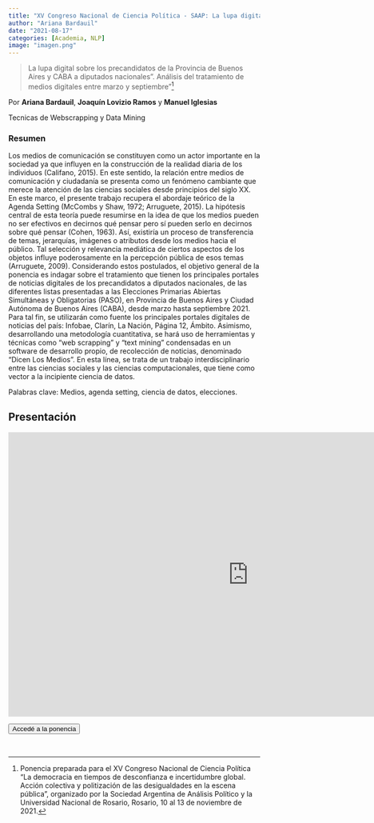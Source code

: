 ```yaml
---
title: "XV Congreso Nacional de Ciencia Política - SAAP: La lupa digital"
author: "Ariana Bardauil"
date: "2021-08-17"
categories: [Academia, NLP]
image: "imagen.png"
---
```


> La lupa digital sobre los precandidatos de la Provincia de Buenos Aires y CABA a diputados nacionales". Análisis del tratamiento de medios digitales entre marzo y septiembre"[^1]

[^1]: Ponencia preparada para el XV Congreso Nacional de Ciencia Política "La democracia en tiempos de desconfianza e incertidumbre global. Acción colectiva y politización de las desigualdades en la escena pública", organizado por la Sociedad Argentina de Análisis Político y la Universidad Nacional de Rosario, Rosario, 10 al 13 de noviembre de 2021.

Por **Ariana Bardauil**, **Joaquín Lovizio Ramos** y **Manuel Iglesias**

Tecnicas de Webscrapping y Data Mining

### Resumen

Los medios de comunicación se constituyen como un actor importante en la sociedad ya que influyen en la construcción de la realidad diaria de los individuos (Califano, 2015). En este sentido, la relación entre medios de comunicación y ciudadanía se presenta como un fenómeno cambiante que merece la atención de las ciencias sociales desde principios del siglo XX. En este marco, el presente trabajo recupera el abordaje teórico de la Agenda Setting (McCombs y Shaw, 1972; Arruguete, 2015). La hipótesis central de esta teoría puede resumirse en la idea de que los medios pueden no ser efectivos en decirnos qué pensar pero sí pueden serlo en decirnos sobre qué pensar (Cohen, 1963). Así, existiría un proceso de transferencia de temas, jerarquías, imágenes o atributos desde los medios hacia el público. Tal selección y relevancia mediática de ciertos aspectos de los objetos influye poderosamente en la percepción pública de esos temas (Arruguete, 2009). Considerando estos postulados, el objetivo general de la ponencia es indagar sobre el tratamiento que tienen los principales portales de noticias digitales de los precandidatos a diputados nacionales, de las diferentes listas presentadas a las Elecciones Primarias Abiertas Simultáneas y Obligatorias (PASO), en Provincia de Buenos Aires y Ciudad Autónoma de Buenos Aires (CABA), desde marzo hasta septiembre 2021. Para tal fin, se utilizarán como fuente los principales portales digitales de noticias del país: Infobae, Clarín, La Nación, Página 12, Ámbito. Asimismo, desarrollando una metodología cuantitativa, se hará uso de herramientas y técnicas como "web scrapping" y "text mining" condensadas en un software de desarrollo propio, de recolección de noticias, denominado "Dicen Los Medios". En esta línea, se trata de un trabajo interdisciplinario entre las ciencias sociales y las ciencias computacionales, que tiene como vector a la incipiente ciencia de datos.

Palabras clave: Medios, agenda setting, ciencia de datos, elecciones.

## Presentación

<iframe src="https://docs.google.com/presentation/d/e/2PACX-1vSKtnHZIyJx3DkKVBJr2D9cC8aRNBzazPeQ1Xnqf6MEjYSejE83HIQ8zKbTq3y7U0qhyeJMZXsUHYNT/embed?start=false&amp;loop=false&amp;delayms=3000" frameborder="0" width="960" height="569" allowfullscreen="true" mozallowfullscreen="true" webkitallowfullscreen="true">

</iframe>

<a href="https://drive.google.com/file/d/1ZrBWEVHkKkja9XaB-S60z8NoSsLvzlK4/view?usp=sharing"> <button type="button" class="btn btn-primary float-end btn-sm">Accedé a la ponencia</button></a>

<br>
